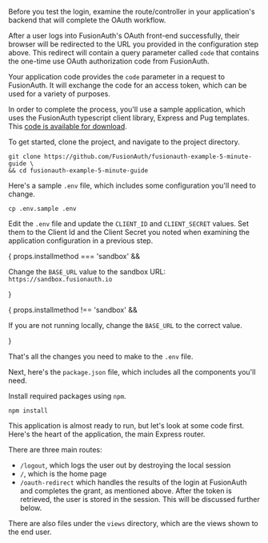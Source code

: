 ---
---

Before you test the login, examine the route/controller in your application's backend that will complete the OAuth workflow.

After a user logs into FusionAuth's OAuth front-end successfully, their browser will be redirected to the URL you provided in the configuration step above. This redirect will contain a query parameter called `code` that contains the one-time use OAuth authorization code from FusionAuth. 

Your application code provides the `code` parameter in a request to FusionAuth. It will exchange the code for an access token, which can be used for a variety of purposes.

In order to complete the process, you'll use a sample application, which uses the FusionAuth typescript client library, Express and Pug templates. This [code is available for download](https://github.com/FusionAuth/fusionauth-example-5-minute-guide).

To get started, clone the project, and navigate to the project directory.

```shell title="Get the Example Application Code"
git clone https://github.com/FusionAuth/fusionauth-example-5-minute-guide \
&& cd fusionauth-example-5-minute-guide
```

Here's a sample `.env` file, which includes some configuration you'll need to change.

<RemoteCode lang="ini"
            url="https://raw.githubusercontent.com/FusionAuth/fusionauth-example-5-minute-guide/master/.env.sample"
            title="The Contents Of the .env.sample File" />

```shell title="Copy .env.sample To .env"
cp .env.sample .env
```

Edit the `.env` file and update the `CLIENT_ID` and `CLIENT_SECRET` values. Set them to the Client Id and the Client Secret you noted when examining the application configuration in a previous step. 

{ props.installmethod === 'sandbox' &&
  <p>Change the <code>BASE_URL</code> value to the sandbox URL: <code>https://sandbox.fusionauth.io</code></p>
}

{ props.installmethod !== 'sandbox' &&
  <p>If you are not running locally, change the <code>BASE_URL</code> to the correct value.</p>
}

That's all the changes you need to make to the `.env` file.

Next, here's the `package.json` file, which includes all the components you'll need.

<RemoteCode title="The Contents Of the package.json File" url="https://raw.githubusercontent.com/FusionAuth/fusionauth-example-5-minute-guide/master/package.json" />

Install required packages using `npm`.

```shell title="Install Required Packages"
npm install
```

This application is almost ready to run, but let's look at some code first. Here's the heart of the application, the main Express router.

<RemoteCode lang="javascript"
            url="https://raw.githubusercontent.com/FusionAuth/fusionauth-example-5-minute-guide/master/routes/index.js"
            title="The Node.js Complete Express Router" />

There are three main routes:

* `/logout`, which logs the user out by destroying the local session
* `/`, which is the home page
* `/oauth-redirect` which handles the results of the login at FusionAuth and completes the grant, as mentioned above. After the token is retrieved, the user is stored in the session. This will be discussed further below.

There are also files under the `views` directory, which are the views shown to the end user.
